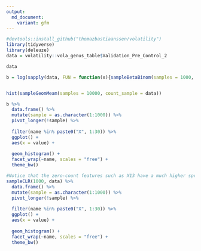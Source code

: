 ```yaml
---
output:
  md_document:
    variant: gfm
---
```



```r
#devtools::install_github("thomazbastiaanssen/volatility")
library(tidyverse)
library(deleuze)
data = volatility::vola_genus_table$Validation_Pre_Control_2

data

```


```r
b = log(sapply(data, FUN = function(x){sampleBetaBinom(samples = 1000, k = x, n = sum(data))}, simplify = T)) - sampleGeomMeam(samples = 1000, count_sample = data)


hist(sampleGeomMeam(samples = 10000, count_sample = data))

b %>%
  data.frame() %>%
  mutate(sample = as.character(1:1000)) %>%
  pivot_longer(!sample) %>%
 
  filter(name %in% paste0("X", 1:30)) %>%
  ggplot() +
  aes(x = value) +
 
  geom_histogram() +
  facet_wrap(~name, scales = "free") +
  theme_bw()

#Notice that the zero-count features such as X13 have a much higher spread than high rollers like X7
sampleCLR(1000, data) %>%
  data.frame() %>%
  mutate(sample = as.character(1:1000)) %>%
  pivot_longer(!sample) %>%
  
  filter(name %in% paste0("X", 1:30)) %>%
  ggplot() +
  aes(x = value) +
  
  geom_histogram() +
  facet_wrap(~name, scales = "free") +
  theme_bw()


```

